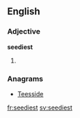 ==English==

===Adjective===
'''seediest'''

# {{en-superlative of|seedy}}

===Anagrams===
* [[Teesside#English|Teesside]]

[[fr:seediest]]
[[sv:seediest]]